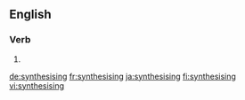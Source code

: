 ==English==

===Verb===
{{head|en|present participle}}

# {{present participle of|synthesise|lang=en}}

[[de:synthesising]]
[[fr:synthesising]]
[[ja:synthesising]]
[[fi:synthesising]]
[[vi:synthesising]]